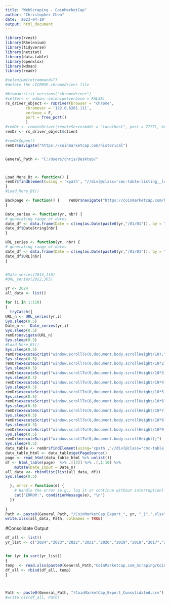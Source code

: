 ```yaml
---
title: "WebScraping - CoinMarketCap"
author: "Christopher Chen"
date: '2023-04-19'
output: html_document
---
```



```r
library(rvest)
library(RSelenium)
library(tidyverse)
library(netstat)
library(data.table)
library(openxlsx)
library(wdman)
library(readr)
```


```r
#selenium(retcommand=T)
#delete the LICENSE.chromedriver file

#binman::list_versions("chromedriver")
#selServ <- wdman::selenium(verbose = FALSE)
rs_driver_object <- rsDriver(browser = "chrome",
         chromever = '122.0.6261.111',
         verbose = F,
         port = free_port()
         )
#remDr <- remoteDriver(remoteServerAddr = "localhost", port = 7777L, browserName = "chrome")
remDr <- rs_driver_object$client

#remDr$open()
remDr$navigate("https://coinmarketcap.com/historical")


General_Path <- "C:/Users/chris/Desktop/"




```


```r
Load_More_Bt <- function() {
remDr$findElement(using = 'xpath', "//div[@class='cmc-table-listing__loadmore']")$clickElement()
}
#Load_More_Bt()
```


```r
Backpage <- function() {    remDr$navigate("https://coinmarketcap.com/historical")
}
```

```r
Date_series <- function(yr, nbr) {
# generating range of dates
date_df <- data.frame(Date = c(seq(as.Date(paste0(yr,"/01/01")), by = "day", length.out = 365))) %>%  mutate(DateString = format(Date, "%Y%m%d"),URL = paste0("https://coinmarketcap.com/historical/",DateString,"/")) 
date_df$DateString[nbr]
}

URL_series <- function(yr, nbr) {
# generating range of dates
date_df <- data.frame(Date = c(seq(as.Date(paste0(yr,"/01/01")), by = "day", length.out = 365))) %>%  mutate(DateString = format(Date, "%Y%m%d"),URL = paste0("https://coinmarketcap.com/historical/",DateString,"/")) 
date_df$URL[nbr]
}


#Date_series(2013,118)
#URL_series(2022,365)
```


```r
yr <- 2024
all_data <- list()

for (i in 1:110)
{
  tryCatch({
URL_n <- URL_series(yr,i)
Sys.sleep(0.5)
Date_n <-  Date_series(yr,i)
Sys.sleep(0.5)
remDr$navigate(URL_n)
Sys.sleep(0.5)  
#Load_More_Bt()
Sys.sleep(0.5)
remDr$executeScript("window.scrollTo(0,document.body.scrollHeight/10);")
Sys.sleep(0.5)
remDr$executeScript("window.scrollTo(0,document.body.scrollHeight/10*2);")
Sys.sleep(0.5)
remDr$executeScript("window.scrollTo(0,document.body.scrollHeight/10*3);")
Sys.sleep(0.5)
remDr$executeScript("window.scrollTo(0,document.body.scrollHeight/10*4);")
Sys.sleep(0.5)
remDr$executeScript("window.scrollTo(0,document.body.scrollHeight/10*5);")
Sys.sleep(0.5)
remDr$executeScript("window.scrollTo(0,document.body.scrollHeight/10*6);")
Sys.sleep(0.5)
remDr$executeScript("window.scrollTo(0,document.body.scrollHeight/10*7);")
Sys.sleep(0.5)
remDr$executeScript("window.scrollTo(0,document.body.scrollHeight/10*8);")
Sys.sleep(0.5)
remDr$executeScript("window.scrollTo(0,document.body.scrollHeight/10*9);")
Sys.sleep(0.5)
remDr$executeScript("window.scrollTo(0,document.body.scrollHeight);")
Sys.sleep(0.5)
data_table <- remDr$findElement(using='xpath','//div[@class="cmc-table__table-wrapper-outer"]')
data_table_html <- data_table$getPageSource()
page <- read_html(data_table_html %>% unlist())
df <- html_table(page)  %>% .[[3]] %>% .[,1:10] %>% 
    mutate(Date_Input = Date_n)
all_data <<- rbindlist(list(all_data, df))
Sys.sleep(0.5)

  }, error = function(e) {
    # Handle the error (e.g., log it or continue without interruption)
    cat("ERROR:", conditionMessage(e), "\n")
  })
  
}
Path <- paste0(General_Path, "/CoinMarketCap_Export_", yr, "_1",".xlsx")
write.xlsx(all_data, Path, colNames = TRUE)
```

#Consolidate Output
```r
df_all <- list()
yr_list <- c("2024","2023","2022","2021","2020","2019","2018","2017","2016","2015","2014","2013")


for (yr in sort(yr_list))
{
temp  <- read.xlsx(paste0(General_Path,"CoinMarketCap.com_Scraping/CoinMarketCap_Export_",yr,"_1.xlsx"))
df_all <- rbind(df_all, temp)
}



Path <- paste0(General_Path, "/CoinMarketCap_Export_Consolidated.csv")
#write.csv(df_all, Path)
```




```r
  

```

```r


```

```r


```

```r


```
